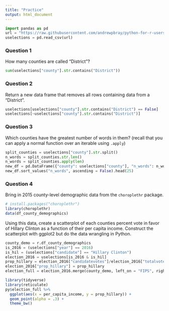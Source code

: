```yaml
---
title: "Practice"
output: html_document
---
```


```python
import pandas as pd
url = "https://raw.githubusercontent.com/andrewpbray/python-for-r-users/master/data/uselections.csv"
uselections = pd.read_csv(url)
```

### Question 1

How many counties are called "District"?

```python
sum(uselections["county"].str.contains("District"))
```


### Question 2

Return a new data frame that removes all rows containing data from a "District".

```python
uselections[uselections["county"].str.contains("District") == False]
uselections[~uselections["county"].str.contains("District")]
```


### Question 3

Which counties have the greatest number of words in them? (recall that you can apply a normal function over an iterable using `.apply`)

```python
split_counties = uselections["county"].str.split()
n_words = split_counties.str.len()
n_words = split_counties.apply(len)
new_df = pd.DataFrame({"county": uselections["county"], "n_words": n_words})
new_df.sort_values("n_words", ascending = False).head(25)
```


### Question 4

Bring in 2015 county-level demographic data from the `choroplethr` package.

```r
# install.packages("choroplethr")
library(choroplethr)
data(df_county_demographics)
```

Using this data, create a scatterplot of each counties percent vote in favor of Hillary Clinton as a function of their per capita income. Construct the scatterplot with ggplot2 but do the data wrangling in Python.

```python
county_demo = r.df_county_demographics
is_2016 = (uselections["year"] == 2016)
is_hil = (uselections["candidate"] == "Hillary Clinton")
election_2016 = uselections[is_2016 & is_hil]
prop_hillary = election_2016["candidatevotes"]/election_2016["totalvotes"]
election_2016["prop_hillary"] = prop_hillary
election_full = election_2016.merge(county_demo, left_on = "FIPS", right_on = "region")
```

```r
library(tidyverse)
library(reticulate)
py$election_full %>%
  ggplot(aes(x = per_capita_income, y = prop_hillary)) +
  geom_point(alpha = .3) +
  theme_bw()
```




